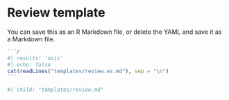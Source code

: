 # Review template {#reviewtemplate}

You can save this as an R Markdown file, or delete the YAML and save it as a Markdown file.

::: {.content-hidden when-format="pdf"}
````markdown
```r
#| results: 'asis'
#| echo: false
cat(readLines("templates/review.es.md"), sep = "\n")
```
````
:::

::: {.content-visible when-format="pdf"}
```r
#| child: "templates/review.md"
```
:::
